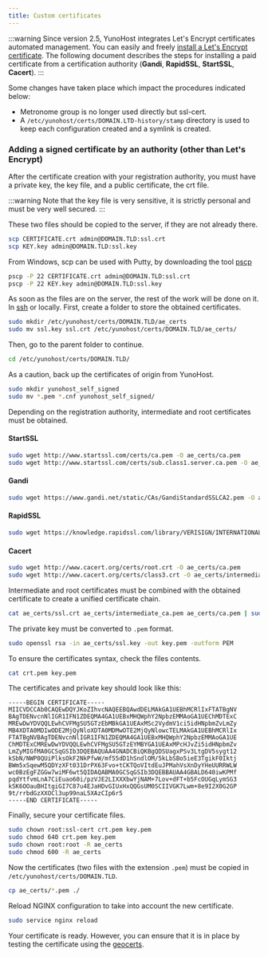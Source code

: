 ```yaml
---
title: Custom certificates
---
```


:::warning
Since version 2.5, YunoHost integrates Let's Encrypt certificates automated management. You can easily and freely [install a Let's Encrypt certificate](/admin/domains/certificate). The following document describes the steps for installing a paid certificate from a certification authority (**Gandi**, **RapidSSL**, **StartSSL**, **Cacert**).
:::

Some changes have taken place which impact the procedures indicated below:

- Metronome group is no longer used directly but ssl-cert.
- A `/etc/yunohost/certs/DOMAIN.LTD-history/stamp` directory is used to keep each configuration created and a symlink is created.

### Adding a signed certificate by an authority (other than Let's Encrypt)

After the certificate creation with your registration authority, you must have a private key, the key file, and a public certificate, the crt file.

:::warning
Note that the key file is very sensitive, it is strictly personal and must be very well secured.
:::

These two files should be copied to the server, if they are not already there.

```bash
scp CERTIFICATE.crt admin@DOMAIN.TLD:ssl.crt
scp KEY.key admin@DOMAIN.TLD:ssl.key
```

From Windows, scp can be used with Putty, by downloading the tool [pscp](http://the.earth.li/~sgtatham/putty/latest/x86/pscp.exe)

```bash
pscp -P 22 CERTIFICATE.crt admin@DOMAIN.TLD:ssl.crt
pscp -P 22 KEY.key admin@DOMAIN.TLD:ssl.key
```

As soon as the files are on the server, the rest of the work will be done on it. In [ssh](/admin/command_line) or locally.
First, create a folder to store the obtained certificates.

```bash
sudo mkdir /etc/yunohost/certs/DOMAIN.TLD/ae_certs
sudo mv ssl.key ssl.crt /etc/yunohost/certs/DOMAIN.TLD/ae_certs/
```

Then, go to the parent folder to continue.

```bash
cd /etc/yunohost/certs/DOMAIN.TLD/
```

As a caution, back up the certificates of origin from YunoHost.

```bash
sudo mkdir yunohost_self_signed
sudo mv *.pem *.cnf yunohost_self_signed/
```

Depending on the registration authority, intermediate and root certificates must be obtained.

#### StartSSL

```bash
sudo wget http://www.startssl.com/certs/ca.pem -O ae_certs/ca.pem
sudo wget http://www.startssl.com/certs/sub.class1.server.ca.pem -O ae_certs/intermediate_ca.pem
```

#### Gandi

```bash
sudo wget https://www.gandi.net/static/CAs/GandiStandardSSLCA2.pem -O ae_certs/intermediate_ca.pem
```

#### RapidSSL

```bash
sudo wget https://knowledge.rapidssl.com/library/VERISIGN/INTERNATIONAL_AFFILIATES/RapidSSL/AR1548/RapidSSLCABundle.txt -O ae_certs/intermediate_ca.pem
```

#### Cacert

```bash
sudo wget http://www.cacert.org/certs/root.crt -O ae_certs/ca.pem
sudo wget http://www.cacert.org/certs/class3.crt -O ae_certs/intermediate_ca.pem
```

Intermediate and root certificates must be combined with the obtained certificate to create a unified certificate chain.

```bash
cat ae_certs/ssl.crt ae_certs/intermediate_ca.pem ae_certs/ca.pem | sudo tee crt.pem
```

The private key must be converted to `.pem` format.

```bash
sudo openssl rsa -in ae_certs/ssl.key -out key.pem -outform PEM
```

To ensure the certificates syntax, check the files contents.

```bash
cat crt.pem key.pem
```

The certificates and private key should look like this:

```text
-----BEGIN CERTIFICATE-----
MIICVDCCAb0CAQEwDQYJKoZIhvcNAQEEBQAwdDELMAkGA1UEBhMCRlIxFTATBgNV
BAgTDENvcnNlIGR1IFN1ZDEQMA4GA1UEBxMHQWphY2NpbzEMMAoGA1UEChMDTExC
MREwDwYDVQQLEwhCVFMgSU5GTzEbMBkGA1UEAxMSc2VydmV1ci5idHNpbmZvLmZy
MB4XDTA0MDIwODE2MjQyNloXDTA0MDMwOTE2MjQyNlowcTELMAkGA1UEBhMCRlIx
FTATBgNVBAgTDENvcnNlIGR1IFN1ZDEQMA4GA1UEBxMHQWphY2NpbzEMMAoGA1UE
ChMDTExCMREwDwYDVQQLEwhCVFMgSU5GTzEYMBYGA1UEAxMPcHJvZi5idHNpbmZv
LmZyMIGfMA0GCSqGSIb3DQEBAQUAA4GNADCBiQKBgQDSUagxPSv3LtgDV5sygt12
kSbN/NWP0QUiPlksOkF2NkPfwW/mf55dD1hSndlOM/5kLbSBo5ieE3TgikF0Iktj
BWm5xSqewM5QDYzXFt031DrPX63Fvo+tCKTQoVItdEuJPMahVsXnDyYHeUURRWLW
wc0BzEgFZGGw7wiMF6wt5QIDAQABMA0GCSqGSIb3DQEBBAUAA4GBALD640iwKPMf
pqdYtfvmLnA7CiEuao60i/pzVJE2LIXXXbwYjNAM+7Lov+dFT+b5FcOUGqLymSG3
kSK6OOauBHItgiGI7C87u4EJaHDvGIUxHxQQGsUM0SCIIVGK7Lwm+8e9I2X0G2GP
9t/rrbdGzXXOCl3up99naL5XAzCIp6r5
-----END CERTIFICATE-----
```

Finally, secure your certificate files.

```bash
sudo chown root:ssl-cert crt.pem key.pem
sudo chmod 640 crt.pem key.pem
sudo chown root:root -R ae_certs
sudo chmod 600 -R ae_certs
```

Now the certificates (two files with the extension `.pem`) must be copied in `/etc/yunohost/certs/DOMAIN.TLD`.

```bash
cp ae_certs/*.pem ./
```

Reload NGINX configuration to take into account the new certificate.

```bash
sudo service nginx reload
```

Your certificate is ready. However, you can ensure that it is in place by testing the certificate using the [geocerts](https://www.geocerts.com/ssl_checker).

